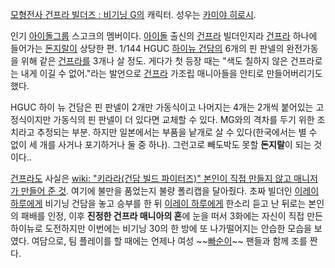 [[모형전사 건프라 빌더즈 : 비기닝 G]]의 캐릭터. 성우는 [[카미야 히로시]].

인기 [[아이돌]]그룹 스고크의 멤버이다. [[아이돌]] 출신의 [[건프라]] 빌더인지라 [[건프라]] 하나에 들어가는 [[돈지랄]]이 상당한 편. 1/144 HGUC [[하이뉴 건담]]의 6개의 핀 판넬의 완전가동을 위해 같은 [[건프라]]를 3개나 살 정도. 게다가 첫 등장 때는 "색도 칠하지 않은 건프라로는 내게 이길 수 없어."라는 발언으로 [[건프라]] 가조립 매니아들을 안티로 만들어버리기도 했다.

HGUC 하이 뉴 건담은 핀 판넬이 2개만 가동식이고 나머지는 4개는 2개씩 붙어있는 고정식이지만 가동식의 핀 판넬이 더 있다면 교체할 수 있다. MG와의 격차를 두기 위한 조치라고 추정되는 부분. 하지만 일본에서는 부품을 낱개로 살 수 있다(한국에서는 별 수 없이 세 개를 사거나 포기하거나 둘 중 하나). 그런고로 빼도박도 못할 '''돈지랄'''이 되는 것이다.. 

[[건프라]]도 사실은 [[wiki: "키라라(건담 빌드 파이터즈)" 본인이 직접 만들지 않고 매니저가 만들어 준 것]]. 여기에 불만을 품었는지 불량 폴리캡을 달아줬다. 초짜 빌더인 [[이레이 하루]]에게 비기닝 건담을 놓고 승부를 한 뒤 [[이레이 하루]]에게 한소리 듣고 난 뒤로는 본인의 패배를 인정, 이후 '''진정한 건프라 매니아의 혼'''에 눈을 떠서 3화에는 자신이 직접 만든 하이뉴로 도전하지만 이번에는 비기닝 30의 한 방에 또 나가떨어지는 안습한 모습을 보였다. 여담으로, 팀 플레이를 할 때에는 언제나 여성 ~~[[빠순이]]~~ 팬들과 함께 조를 짠다.
